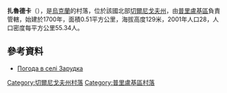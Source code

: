 {{coord|50|35|15|N|32|0|22|E|scale:100000|display=title}}

'''扎魯德卡'''（{{lang-uk|Зарудка}}），是[[烏克蘭|烏克蘭]]的村落，位於該國北部[[切爾尼戈夫州|切爾尼戈夫州]]，由[[普里盧基區|普里盧基區]]負責管轄，始建於1700年，面積0.51平方公里，海拔高度129米，2001年人口28，人口密度每平方公里55.34人。

==參考資料==
* [http://weather.in.ua/ua/chernigovskaja/8619 Погода в селі Зарудка] {{Wayback|url=http://weather.in.ua/ua/chernigovskaja/8619 |date=20200417170626 }}

[[Category:切爾尼戈夫州村落|Category:切爾尼戈夫州村落]]
[[Category:普里盧基區村落|Category:普里盧基區村落]]


{{Chernihiv-geo-stub}}